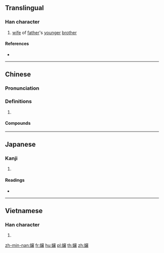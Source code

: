 {{also|婶}}
==Translingual==

===Han character===
{{Han char|rn=38|rad=女|as=15|sn=18|four=43469|canj=VJHW|ids=⿰女審}}

# [[wife]] of [[father]]'s [[younger]] [[brother]]

====References====
* {{Han ref|kx=0273.190|dkj=06851|hdz=21089.040|uh=5B38|ud=23352|bh=C254|bd=49748}}

----

==Chinese==
{{zh-forms|s=婶}}

===Pronunciation===
{{zh-pron
|m=shěn
|c=sam2
|mn=chím
|oc=y
|cat=
}}

===Definitions===
{{zh-hanzi}}

# {{rfdef|zh}}

====Compounds====
{{zh-der|大嬸|大嬸婆|姆嬸|嬸娘|嬸婆|嬸嬸|嬸子|嬸母|小嬸兒}}

----

==Japanese==

===Kanji===
{{ja-kanji|grade=|rs=女15}}

# {{defn|lang=ja|sort=女15}}

====Readings====
* {{ja-readings|on=[[しん]] (shin)|kun=}}

----

==Vietnamese==

===Han character===
{{vi-readings|rs=女15|hanviet=thím}}

# {{defn|lang=vi|sort=女15}}

[[zh-min-nan:嬸]]
[[fr:嬸]]
[[hu:嬸]]
[[pl:嬸]]
[[th:嬸]]
[[zh:嬸]]